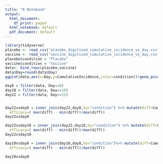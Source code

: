 ```yaml
---
title: "R Notebook"
output:
  html_document:
    df_print: paged
  html_notebook: default
  pdf_document: default
---
```




```r
library(tidyverse)
placebo <- read_csv("placebo_digitised_cumulative_incidence_vs_day.csv",col_names = c("Day","CumulativeIncidence"))
vaccine <- read_csv("vaccine_digitised_cumulative_incidence_vs_day.csv",col_names = c("Day","CumulativeIncidence"))
placebo$condition = "Placebo"
vaccine$condition = "Vaccine"
data<- bind_rows(placebo,vaccine)
data$Day=round(data$Day)
ggplot(data,aes(x=Day,y=CumulativeIncidence,color=condition))+geom_point()+geom_line()

day0 = filter(data, Day==0)
day10 = filter(data, Day==10)
day22 = filter(data, Day==22)


day22vsday0 = inner_join(day22,day0,by="condition") %>% mutate(diff=CumulativeIncidence.x-CumulativeIncidence.y) %>% summarise(
  efficacy=( max(diff) - min(diff))/max(diff))
day22vsday0

day22vsday10 = inner_join(day22,day10,by="condition") %>% mutate(diff=CumulativeIncidence.x-CumulativeIncidence.y) %>% summarise(
  efficacy=( max(diff) - min(diff))/max(diff))
day22vsday10

day10vsday0 = inner_join(day10,day0,by="condition")%>% mutate(diff=CumulativeIncidence.x-CumulativeIncidence.y) %>% summarise(
  efficacy=( max(diff) - min(diff))/max(diff))

day10vsday0

```

